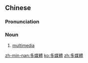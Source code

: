{{also|多媒体}}
==Chinese==
{{zh-forms|s=多媒体|type=12}}

===Pronunciation===
{{zh-pron
|m=duōméitǐ
|c=do1 mui4 tai2
|cat=n
}}

===Noun===
{{zh-noun}}

# [[multimedia]]

{{zh-cat|Computing}}

[[zh-min-nan:多媒體]]
[[ko:多媒體]]
[[zh:多媒體]]